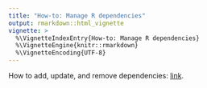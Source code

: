 ```yaml
---
title: "How-to: Manage R dependencies"
output: rmarkdown::html_vignette
vignette: >
  %\VignetteIndexEntry{How-to: Manage R dependencies}
  %\VignetteEngine{knitr::rmarkdown}
  %\VignetteEncoding{UTF-8}
---
```


How to add, update, and remove dependencies:
[link](https://docs.google.com/presentation/d/1BTaHdGV4q7nr5zykHBL1DdxbT3h88_X-loaO8tkf03g/edit#slide=id.g11e8a5af2ba_0_708).
